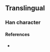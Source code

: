 {{character info}}
==Translingual==

===Han character===
{{Han char|rn=9|rad=人|as=17|sn=19|four=|canj=OOMB|ids=⿰亻龠}}

====References====
* {{Han ref|kx=0119.231|dkj=|dj=|hdz=|uh=34A2|ud=13474|bh=|bd=}}